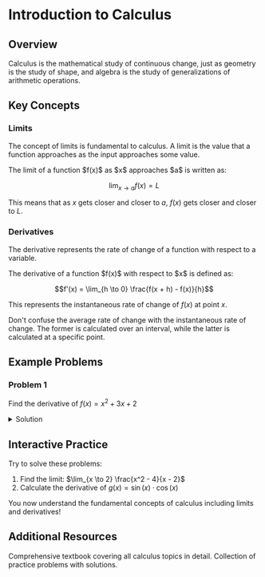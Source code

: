 # Introduction to Calculus

## Overview

Calculus is the mathematical study of continuous change, just as geometry is the study of shape, and algebra is the study of generalizations of arithmetic operations.

## Key Concepts

### Limits

The concept of limits is fundamental to calculus. A limit is the value that a function approaches as the input approaches some value.

<Info title="Definition">
  The limit of a function $f(x)$ as $x$ approaches $a$ is written as:
  
  $$\lim_{x \to a} f(x) = L$$
  
  This means that as $x$ gets closer and closer to $a$, $f(x)$ gets closer and closer to $L$.
</Info>

### Derivatives

The derivative represents the rate of change of a function with respect to a variable.

<Card>
  The derivative of a function $f(x)$ with respect to $x$ is defined as:
  
  $$f'(x) = \lim_{h \to 0} \frac{f(x + h) - f(x)}{h}$$
  
  This represents the instantaneous rate of change of $f(x)$ at point $x$.
</Card>

<Warning title="Common Mistake">
  Don't confuse the average rate of change with the instantaneous rate of change. The former is calculated over an interval, while the latter is calculated at a specific point.
</Warning>

## Example Problems

### Problem 1

Find the derivative of $f(x) = x^2 + 3x + 2$

<Details>
  <summary>Solution</summary>
  
  Using the power rule and linearity of derivatives:
  
  $$f'(x) = \frac{d}{dx}(x^2 + 3x + 2)$$
  $$f'(x) = \frac{d}{dx}(x^2) + \frac{d}{dx}(3x) + \frac{d}{dx}(2)$$
  $$f'(x) = 2x + 3 + 0$$
  $$f'(x) = 2x + 3$$
</Details>

## Interactive Practice

Try to solve these problems:

1. Find the limit: $\lim_{x \to 2} \frac{x^2 - 4}{x - 2}$
2. Calculate the derivative of $g(x) = \sin(x) \cdot \cos(x)$

<Success title="Learning Objective Achieved">
  You now understand the fundamental concepts of calculus including limits and derivatives!
</Success>

## Additional Resources

<Resource title="Calculus Textbook" href="/resources/calculus-textbook.pdf">
  Comprehensive textbook covering all calculus topics in detail.
</Resource>

<Resource title="Practice Problems Set" href="/resources/calculus-problems.pdf">
  Collection of practice problems with solutions.
</Resource>